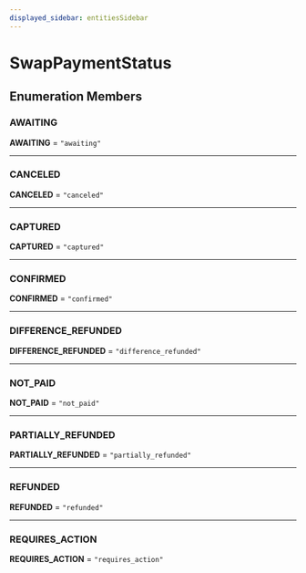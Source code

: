 ```yaml
---
displayed_sidebar: entitiesSidebar
---
```



# SwapPaymentStatus

## Enumeration Members

### AWAITING

 **AWAITING** = ``"awaiting"``

___

### CANCELED

 **CANCELED** = ``"canceled"``

___

### CAPTURED

 **CAPTURED** = ``"captured"``

___

### CONFIRMED

 **CONFIRMED** = ``"confirmed"``

___

### DIFFERENCE\_REFUNDED

 **DIFFERENCE\_REFUNDED** = ``"difference_refunded"``

___

### NOT\_PAID

 **NOT\_PAID** = ``"not_paid"``

___

### PARTIALLY\_REFUNDED

 **PARTIALLY\_REFUNDED** = ``"partially_refunded"``

___

### REFUNDED

 **REFUNDED** = ``"refunded"``

___

### REQUIRES\_ACTION

 **REQUIRES\_ACTION** = ``"requires_action"``
